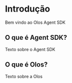 # Introdução
 
Bem vindo ao Olos Agent SDK

## O que é Agent SDK?

Texto sobre o Agent SDK

## O que é Olos?

Texto sobre a Olos
